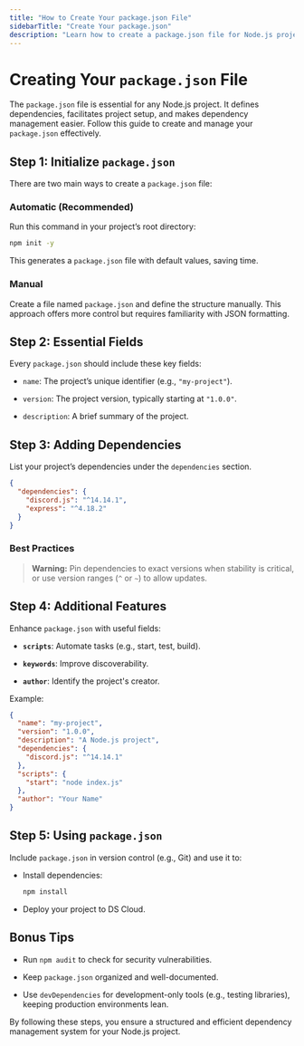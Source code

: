 ```yaml
---
title: "How to Create Your package.json File"
sidebarTitle: "Create Your package.json"
description: "Learn how to create a package.json file for Node.js projects"
---
```


# Creating Your `package.json` File

The `package.json` file is essential for any Node.js project. It defines dependencies, facilitates project setup, and makes dependency management easier. Follow this guide to create and manage your `package.json` effectively.

## Step 1: Initialize `package.json`

There are two main ways to create a `package.json` file:

### Automatic (Recommended)

Run this command in your project’s root directory:

```bash
npm init -y
```

This generates a `package.json` file with default values, saving time.

### Manual

Create a file named `package.json` and define the structure manually. This approach offers more control but requires familiarity with JSON formatting.

## Step 2: Essential Fields

Every `package.json` should include these key fields:

* `name`: The project’s unique identifier (e.g., `"my-project"`).

* `version`: The project version, typically starting at `"1.0.0"`.

* `description`: A brief summary of the project.

## Step 3: Adding Dependencies

List your project’s dependencies under the `dependencies` section.

```json
{
  "dependencies": {
    "discord.js": "^14.14.1",
    "express": "^4.18.2"
  }
}
```

### Best Practices

> **Warning:** Pin dependencies to exact versions when stability is critical, or use version ranges (`^` or `~`) to allow updates.

## Step 4: Additional Features

Enhance `package.json` with useful fields:

* **`scripts`**: Automate tasks (e.g., start, test, build).

* **`keywords`**: Improve discoverability.

* **`author`**: Identify the project's creator.

Example:

```json
{
  "name": "my-project",
  "version": "1.0.0",
  "description": "A Node.js project",
  "dependencies": {
    "discord.js": "^14.14.1"
  },
  "scripts": {
    "start": "node index.js"
  },
  "author": "Your Name"
}
```

## Step 5: Using `package.json`

Include `package.json` in version control (e.g., Git) and use it to:

* Install dependencies:

  ```bash
  npm install
  ```

* Deploy your project to DS Cloud.

## Bonus Tips

* Run `npm audit` to check for security vulnerabilities.

* Keep `package.json` organized and well-documented.

* Use `devDependencies` for development-only tools (e.g., testing libraries), keeping production environments lean.

By following these steps, you ensure a structured and efficient dependency management system for your Node.js project.